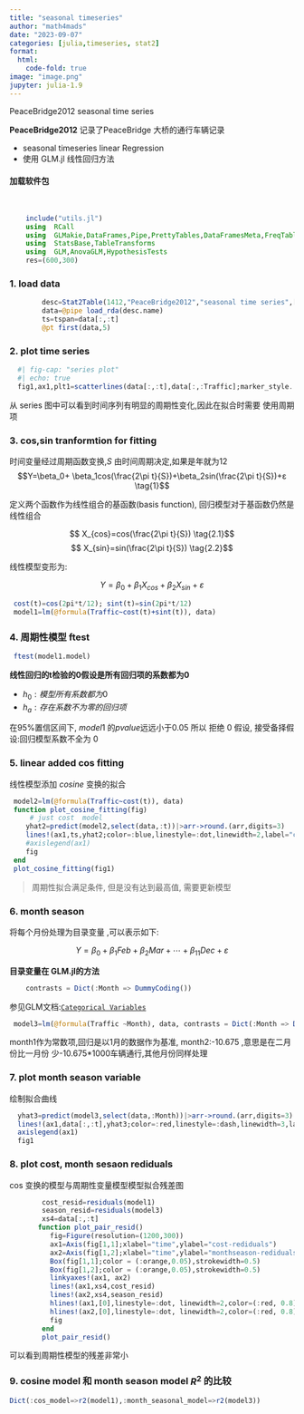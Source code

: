 ```yaml
---
title: "seasonal timeseries"
author: "math4mads"
date: "2023-09-07"
categories: [julia,timeseries, stat2]
format:
  html:
    code-fold: true
image: "image.png"
jupyter: julia-1.9
---
```

PeaceBridge2012 seasonal   time series

:::{.callout-note}
   **PeaceBridge2012** 记录了PeaceBridge 大桥的通行车辆记录
   
   - seasonal timeseries  linear Regression
   - 使用 GLM.jl 线性回归方法
   
:::

#### 加载软件包
   
     
```julia
    include("utils.jl")
    using  RCall
    using  GLMakie,DataFrames,Pipe,PrettyTables,DataFramesMeta,FreqTables
    using  StatsBase,TableTransforms
    using  GLM,AnovaGLM,HypothesisTests
    res=(600,300)
```

###   1.    load data
```julia
        desc=Stat2Table(1412,"PeaceBridge2012","seasonal time series",["Year", "Month", "Traffic", "t"])
        data=@pipe load_rda(desc.name)
        ts=tspan=data[:,:t]
        @pt first(data,5)
```

### 2.    plot time series
```julia
  #| fig-cap: "series plot"
  #| echo: true
  fig1,ax1,plt1=scatterlines(data[:,:t],data[:,:Traffic];marker_style...,linewidth=4,figure = (; resolution = res))
```
从 series 图中可以看到时间序列有明显的周期性变化,因此在拟合时需要
使用周期项

###  3.    cos,sin  tranformtion  for  fitting
时间变量经过周期函数变换,$S$ 由时间周期决定,如果是年就为$12$
$$Y=\beta_0+ \beta_1cos(\frac{2\pi t}{S})+\beta_2sin(\frac{2\pi t}{S})+ε \tag{1}$$

定义两个函数作为线性组合的基函数(basis function), 回归模型对于基函数仍然是线性组合

$$ X_{cos}=cos(\frac{2\pi t}{S}) \tag{2.1}$$
$$ X_{sin}=sin(\frac{2\pi t}{S}) \tag{2.2}$$

线性模型变形为:


$$Y=\beta_0+\beta_1X_{cos}+\beta_2X_{sin}+ε \tag{3}$$


```julia
 cost(t)=cos(2pi*t/12); sint(t)=sin(2pi*t/12)
 model1=lm(@formula(Traffic~cost(t)+sint(t)), data)
```

### 4.    周期性模型 ftest   
```julia
 ftest(model1.model)
```
:::{.callout-note}
  **线性回归的t检验的0假设是所有回归项的系数都为0**
  
  - $h_0: 模型所有系数都为0$ 
  - $h_a: 存在系数不为零的回归项$
   
:::

在$95\%$置信区间下, $model1$ 的$pvalue$远远小于$0.05$
所以 拒绝 0 假设, 接受备择假设:回归模型系数不全为 0 


### 5.    linear added cos fitting
线性模型添加 $cosine$ 变换的拟合

```julia
 model2=lm(@formula(Traffic~cost(t)), data)
 function plot_cosine_fitting(fig)
     # just cost  model
    yhat2=predict(model2,select(data,:t))|>arr->round.(arr,digits=3)
    lines!(ax1,ts,yhat2;color=:blue,linestyle=:dot,linewidth=2,label="cosine variable")
    #axislegend(ax1)
    fig
 end
 plot_cosine_fitting(fig1)
```
>周期性拟合满足条件, 但是没有达到最高值, 需要更新模型

### 6.    month season  
   将每个月份处理为目录变量
   ,可以表示如下:

$$Y=\beta_0+\beta_1Feb+\beta_2Mar+\cdots+\beta_{11}Dec+ε  \tag{4}$$

:::{.callout-note}
  **目录变量在 GLM.jl的方法**
```julia
    contrasts = Dict(:Month => DummyCoding())
```
参见GLM文档:[`Categorical Variables`](https://juliastats.github.io/StatsModels.jl/stable/contrasts/)
:::



   
   
```julia
 model3=lm(@formula(Traffic ~Month), data, contrasts = Dict(:Month => DummyCoding()))
```
:::{.callout-note}
month1作为常数项,回归是以1月的数据作为基准, month2:-10.675 ,意思是在二月份比一月份
少-10.675*1000车辆通行,其他月份同样处理
:::


### 7.    plot month season variable 
绘制拟合曲线
```julia
  yhat3=predict(model3,select(data,:Month))|>arr->round.(arr,digits=3)
  lines!(ax1,data[:,:t],yhat3;color=:red,linestyle=:dash,linewidth=3,label="seasonal variable") 
  axislegend(ax1)
  fig1
```

### 8.    plot  cost, month sesaon rediduals
cos 变换的模型与周期性变量模型模型拟合残差图
```julia
        cost_resid=residuals(model1)
        season_resid=residuals(model3)
        xs4=data[:,:t]
       function plot_pair_resid()
          fig=Figure(resolution=(1200,300))
          ax1=Axis(fig[1,1];xlabel="time",ylabel="cost-rediduals")
          ax2=Axis(fig[1,2];xlabel="time",ylabel="monthseason-rediduals")
          Box(fig[1,1];color = (:orange,0.05),strokewidth=0.5)
          Box(fig[1,2];color = (:orange,0.05),strokewidth=0.5)
          linkyaxes!(ax1, ax2)
          lines!(ax1,xs4,cost_resid)
          lines!(ax2,xs4,season_resid)
          hlines!(ax1,[0],linestyle=:dot, linewidth=2,color=(:red, 0.8))
          hlines!(ax2,[0],linestyle=:dot, linewidth=2,color=(:red, 0.8))
          fig
        end
        plot_pair_resid()

```

可以看到周期性模型的残差非常小

### 9.  cosine model 和 month season model $R^2$ 的比较

```julia
Dict(:cos_model=>r2(model1),:month_seasonal_model=>r2(model3))
```